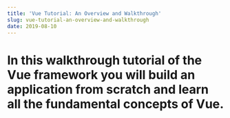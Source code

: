 ```yaml
---
title: 'Vue Tutorial: An Overview and Walkthrough'
slug: vue-tutorial-an-overview-and-walkthrough
date: 2019-08-10
---
```


# In this walkthrough tutorial of the Vue framework you will build an application from scratch and learn all the fundamental concepts of Vue.
